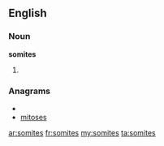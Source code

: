 ==English==

===Noun===
'''somites'''

# {{plural of|somite}}

===Anagrams===
* {{alphagram|eimosst}}
* [[mitoses#English|mitoses]]

[[ar:somites]]
[[fr:somites]]
[[my:somites]]
[[ta:somites]]